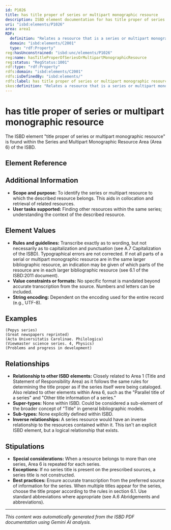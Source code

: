 ```yaml
---
id: P1026
title: has title proper of series or multipart monographic resource
description: ISBD element documentation for has title proper of series or multipart monographic resource
uri: "isbd:elements/P1026"
area: area1
RDF:
  definition: "Relates a resource that is a series or multipart monographic resource to the title proper (the chief name of a resource, i.e. the title of a resource in the form in which it appears on the preferred source of information for the resource)."
  domain: "isbd:elements/C2001"
  type: "rdf:Property"
reg:hasUnconstrained: "isbd:unc/elements/P1026"
reg:name: hasTitleProperOfSeriesOrMultipartMonographicResource
reg:status: "RegStatus:1001"
rdf:type: "rdf:Property"
rdfs:domain: "isbd:elements/C2001"
rdfs:isDefinedBy: "isbd:elements/"
rdfs:label: has title proper of series or multipart monographic resource
skos:definition: "Relates a resource that is a series or multipart monographic resource to the title proper (the chief name of a resource, i.e. the title of a resource in the form in which it appears on the preferred source of information for the resource)."
---
```

# has title proper of series or multipart monographic resource

The ISBD element "title proper of series or multipart monographic resource" is found within the Series and Multipart Monographic Resource Area (Area 6) of the ISBD.

## Element Reference


<ElementReference frontMatter={frontMatter} />

## Additional Information

- **Scope and purpose:** To identify the series or multipart resource to which the described resource belongs.  This aids in collocation and retrieval of related resources.
- **User tasks supported:** Finding other resources within the same series; understanding the context of the described resource.


## Element Values

- **Rules and guidelines:** Transcribe exactly as to wording, but not necessarily as to capitalization and punctuation (see A.7 Capitalization of the ISBD). Typographical errors are not corrected. If not all parts of a serial or multipart monographic resource are in the same larger bibliographic resource, an indication may be given of which parts of the resource are in each larger bibliographic resource (see 6.1 of the ISBD:2011 document).
- **Value constraints or formats:**  No specific format is mandated beyond accurate transcription from the source. Numbers and letters can be included.
- **String encoding:**  Dependent on the encoding used for the entire record (e.g., UTF-8).


## Examples

```
(Pepys series)
(Great newspapers reprinted)
(Acta Universitatis Carolinae. Philologica)
(Viewmaster science series. 4, Physics)
(Problems and progress in development) 
```

## Relationships

- **Relationship to other ISBD elements:**  Closely related to Area 1 (Title and Statement of Responsibility Area) as it follows the same rules for determining the title proper as if the series itself were being cataloged.  Also related to other elements within Area 6, such as the "Parallel title of a series" and "Other title information of a series."
- **Super-types:**  None within ISBD.  Could be considered a sub-element of the broader concept of "Title" in general bibliographic models.
- **Sub-types:** None explicitly defined within ISBD.
- **Inverse relationships:**  A series resource would have an inverse relationship to the resources contained within it.  This isn't an explicit ISBD element, but a logical relationship that exists.


## Stipulations

- **Special considerations:** When a resource belongs to more than one series, Area 6 is repeated for each series.
- **Exceptions:** If no series title is present on the prescribed sources, a series title is not constructed.
- **Best practices:**  Ensure accurate transcription from the preferred source of information for the series. When multiple titles appear for the series, choose the title proper according to the rules in section 6.1. Use standard abbreviations where appropriate (see A.6 Abridgements and abbreviations).


---

*This content was automatically generated from the ISBD PDF documentation using Gemini AI analysis.*
